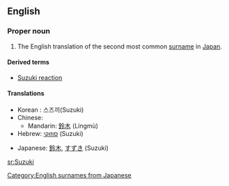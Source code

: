 ==English==
===Proper noun===
{{wikipedia|Suzuki (disambiguation)}}
{{en-proper noun}}
# The English translation of the second most common [[surname]] in [[Japan]].

====Derived terms====
*[[Suzuki reaction]]

====Translations====
*Korean : 스즈끼(Suzuki)
*Chinese:
**Mandarin: [[鈴木]] (Língmù)
*Hebrew: [[סוזוקי]] (Suzuki)

*Japanese: [[鈴木]], [[すずき]] (Suzuki)

[[Category:English surnames from Japanese]]

[[sr:Suzuki]]